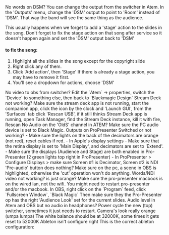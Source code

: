 
<Heading as="h3" size="md">
  No words on DSM?
</Heading>
You can change the output from the switcher in Atem. In the 'Outputs' menu, change
the 'DSM' output to point to 'Room' instead of 'DSM'. That way the band will see
the same thing as the audience.

This usually happens when we forget to add a 'stage' action to the slides in the song.
Don't forget to fix the stage action on that song after service so it doesn't happen again
and set the 'DSM' output back to 'DSM'

#### to fix the song:

1. Highlight all the slides in the song except for the copyright slide
2. Right click any of them.
3. Click 'Add action', then 'Stage'
   If there is already a stage action, you may have to remove it first.
4. You'll see a dropdown for actions, choose 'DSM'

<Heading as="h3" size="md">
  No video to obs from switcher?
</Heading>
Edit the `Atem` -> properties, switch the `Device` to something else, then back to
`Blackmagic Design`

<Heading as="h3" size="md">
  Stream Deck not working?
</Heading>
Make sure the stream deck app is not running, start the companion app, click the
icon by the clock and 'Launch GUI', from the 'Surfaces' tab click 'Rescan USB', if
it still thinks Stream Deck app is running, open Task Manager, find the Stream Deck
instance, kill it with fire, Rescan

<Heading as="h3" size="md">
  No Audio on the 'OldS' channel in ATEM?
</Heading>
Make sure the PC audio device is set to Black Magic.

<Heading as="h3" size="md">
  Outputs on ProPresenter Switched or not working?
</Heading>
- Make sure the lights on the back of the decimators are orange (not red), reset
cables if red. - In Apple's display settings - Make sure that the retina display
is set to 'Main Display', and decimators are set to 'Extend'. - Make sure the displays
(Audience and Stage) are both enabled in Pro-Presenter (2 green lights top right
in ProPresenter) - In ProPresenter > Configure Displays > make sure Screen #1 is
Decimator, Screen #2 is NDI

<Heading as="h3" size="md">
  'Pre-audio' button does nothing?
</Heading>
Make sure on the pc, a scene in OBS is highlighted, otherwise the 'cut' operation
won't do anything.

<Heading as="h3" size="md">
  Words/NDI video not working? is just orange?
</Heading>
Make sure the pro-presenter macbook is on the wired lan, not the wifi. You might
need to restart pro-presenter and/or the macbook. In OBS, right click on the `Program`
feed, click `Fullscreen Window`, `Black Magic` Then make sure they the Pro-Presenter
op has the right 'Audience Look' set for the current slides.

<Heading as="h3" size="md">
  Audio level in Atem and OBS but no audio in headphones?
</Heading>
Power cycle the new (top) switcher, sometimes it just needs to restart.

<Heading as="h3" size="md">
  Camera's look really orange (umpa lumpa)
</Heading>
The white balance should be at 32000K, some times it gets reset to 52000K

<Heading as="h3" size="md">
  Ableton isn't configure right
</Heading>
This is the correct ableton configuration:
<ExpandableImage src={ableton_config} alt="" className="mt-1" />
